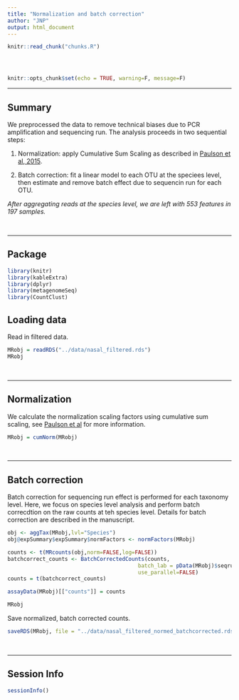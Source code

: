```yaml
---
title: "Normalization and batch correction"
author: "JNP"
output: html_document
---
```


<!-- The file analysis/chunks.R contains chunks that define default settings
shared across the workflowr files. -->
```r
knitr::read_chunk("chunks.R")
```

<!-- Update knitr chunk options -->
```r
```

<!-- Insert the date the file was last updated -->
```r
```

<!-- Insert the code version (Git commit SHA1) if Git repository exists and R
 package git2r is installed -->
```r
```

```r
knitr::opts_chunk$set(echo = TRUE, warning=F, message=F)
```

---

## Summary

We preprocessed the data to remove technical biases due to PCR amplification and sequencing run. The analysis proceeds in two sequential steps:

1. Normalization: apply Cumulative Sum Scaling as described in [Paulson et al, 2015](https://www.nature.com/articles/nmeth.2658).

2. Batch correction: fit a linear model to each OTU at the speciees level, then estimate and remove batch effect due to sequencin run for each OTU. 

*After aggregating reads at the species level, we are left with 553 features in 197 samples.*

$~$

---

## Package

```r
library(knitr)
library(kableExtra)
library(dplyr)
library(metagenomeSeq)
library(CountClust)
```

## Loading data

Read in filtered data.

```r
MRobj = readRDS("../data/nasal_filtered.rds")
MRobj
```

$~$

---

## Normalization

We calculate the normalization scaling factors using cumulative sum scaling, see [Paulson et al](https://www.nature.com/articles/nmeth.2658) for more information.

```r
MRobj = cumNorm(MRobj)
```

$~$

---

## Batch correction

Batch correction for sequencing run effect is performed for each taxonomy level. Here, we focus on species level analysis and perform batch correcdtion on the raw counts at teh species level. Details for batch correction are described in the manuscript. 

```r
obj <- aggTax(MRobj,lvl="Species")
obj@expSummary$expSummary$normFactors <- normFactors(MRobj)

counts <- t(MRcounts(obj,norm=FALSE,log=FALSE))
batchcorrect_counts <- BatchCorrectedCounts(counts,
                                         batch_lab = pData(MRobj)$seqrun,
                                         use_parallel=FALSE)
counts = t(batchcorrect_counts)

assayData(MRobj)[["counts"]] = counts

MRobj
```

Save normalized, batch corrected counts.

```r
saveRDS(MRobj, file = "../data/nasal_filtered_normed_batchcorrected.rds")
```

$~$

---

## Session Info

```r
sessionInfo()
```
